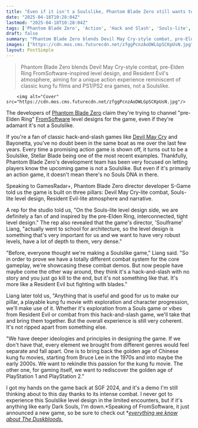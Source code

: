 ```yaml
---
title: "Even if it isn't a Soulslike, Phantom Blade Zero still wants to channel that 'pre-Elden Ring' FromSoftware level design with secrets and layers"
date: "2025-04-18T10:28:04Z"
lastmod: "2025-04-18T10:28:04Z"
tags: ['Phantom Blade Zero', 'Action', 'Hack and Slash', 'Souls-lite', 'Devil May Cry', 'Resident Evil', 'FromSoftware', 'PC', 'PlayStation', 'Xbox']
draft: false
summary: "Phantom Blade Zero blends Devil May Cry-style combat, pre-Elden Ring FromSoftware-inspired level design, and Resident Evil's atmosphere, aiming for a unique action experience reminiscent of classic kung fu films and PS1/PS2 era games,  not a Soulslike."
images: ["https://cdn.mos.cms.futurecdn.net/zfggPcnzAoDWLGpSCKpUsN.jpg"]
layout: PostSimple
---
```

> Phantom Blade Zero blends Devil May Cry-style combat, pre-Elden Ring FromSoftware-inspired level design, and Resident Evil's atmosphere, aiming for a unique action experience reminiscent of classic kung fu films and PS1/PS2 era games,  not a Soulslike.


        <img alt="Cover" src="https://cdn.mos.cms.futurecdn.net/zfggPcnzAoDWLGpSCKpUsN.jpg"/>
        
The developers of [<u>Phantom Blade Zero</u>](https://www.gamesradar.com/phantom-blade-zero/) claim they're trying to channel "pre-Elden Ring" [FromSoftware](https://www.gamesradar.com/tag/fromsoftware/) level designs for the game, even if they're adamant it's not a Soulslike.

If you're a fan of classic hack-and-slash games like [<u>Devil May Cry</u>](https://www.gamesradar.com/devil-may-cry/) and Bayonetta, you've no doubt been in the same boat as me over the last few years. Every time a promising action game is shown off, it turns out to be a Soulslike, Stellar Blade being one of the most recent examples. Thankfully, Phantom Blade Zero's development team has been very focused on letting players know the upcoming game is not a Soulslike. But even if it's primarily an action game, it doesn't mean there's no Souls DNA in there.

Speaking to GamesRadar+, Phantom Blade Zero director developer S-Game told us the game is built on three pillars: Devil May Cry-lite combat, Souls-lite level design, Resident Evil-lite atmosphere and narrative.

A rep for the studio told us, "On the Souls-lite level design side, we are definitely a fan of and inspired by the pre-Elden Ring, interconnected, tight level design." The rep also revealed that the game's director, 'Soulframe' Liang, "actually went to school for architecture, so the level design is something that's very important for us and we want to have very robust levels, have a lot of depth to them, very dense."

"Before, everyone thought we're making a Soulslike game," Liang said. "So in order to prove we have a totally different combat system for the core gameplay, we're showcasing these combat demos. But now people have maybe come the other way around, they think it's a hack-and-slash with no story and you just go kill to the end, but it's not something like that. It's more like a Resident Evil but fighting with blades."

Liang later told us, "Anything that is useful and good for us to make our pillar, a playable kung fu movie with exploration and character progression, we'll make use of it. Whether it's exploration from a Souls game or vibes from Resident Evil or combat from this hack-and-slash game, we'll take that and bring them together. But the overall experience is still very coherent. It's not ripped apart from something else.

"We have deeper ideologies and principles in designing the game. If we don't have that, every element we brought from different genres would feel separate and fall apart. One is to bring back the golden age of Chinese kung fu movies, starting from Bruce Lee in the 1970s and into maybe the early 2000s. We want to rekindle this passion for the kung fu movie. The other one, for gaming itself, we want to rediscover the golden age of PlayStation 1 and PlayStation 2."

I got my hands on the game back at SGF 2024, and it's a demo I'm still thinking about to this day thanks to its intense combat. I never got to experience this Soulslike level design in the limited encounters, but if it's anything like early Dark Souls, I'm down.*Speaking of FromSoftware, it just announced a new game, so be sure to check out *[<u><em>everything we know about The Duskbloods.</em></u>](https://www.gamesradar.com/the-duskbloods-guide/)
        